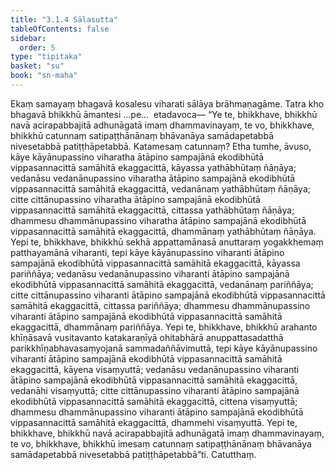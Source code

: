 ```yaml
---
title: "3.1.4 Sālasutta"
tableOfContents: false
sidebar:
  order: 5
type: "tipitaka"
basket: "su"
book: "sn-maha"
---
```



<DynamicBreadcrumb />

<Division number="370" book="sn-maha" bookNo="14" page="125">

<Paragraph number="762" book="sn-maha">
Ekaṃ samayaṃ bhagavā kosalesu viharati sālāya brāhmaṇagāme. Tatra kho bhagavā bhikkhū āmantesi …pe…  etadavoca—
</Paragraph>

<Paragraph number="763" book="sn-maha">
“Ye te, bhikkhave, bhikkhū navā acirapabbajitā adhunāgatā imaṃ dhammavinayaṃ, te vo, bhikkhave, bhikkhū catunnaṃ satipaṭṭhānānaṃ bhāvanāya samādapetabbā nivesetabbā patiṭṭhāpetabbā. Katamesaṃ catunnaṃ? Etha tumhe, āvuso, kāye kāyānupassino viharatha ātāpino sampajānā ekodibhūtā vippasannacittā samāhitā ekaggacittā, kāyassa yathābhūtaṃ ñāṇāya; vedanāsu vedanānupassino viharatha ātāpino sampajānā ekodibhūtā vippasannacittā samāhitā ekaggacittā, vedanānaṃ yathābhūtaṃ ñāṇāya; citte cittānupassino viharatha ātāpino sampajānā ekodibhūtā vippasannacittā samāhitā ekaggacittā, cittassa yathābhūtaṃ ñāṇāya; dhammesu dhammānupassino viharatha ātāpino sampajānā ekodibhūtā vippasannacittā samāhitā ekaggacittā, dhammānaṃ yathābhūtaṃ ñāṇāya.
</Paragraph>

<Paragraph number="764" book="sn-maha">
Yepi te, bhikkhave, bhikkhū sekhā appattamānasā anuttaraṃ yogakkhemaṃ patthayamānā viharanti, tepi kāye kāyānupassino viharanti ātāpino sampajānā ekodibhūtā vippasannacittā samāhitā ekaggacittā, kāyassa pariññāya; vedanāsu vedanānupassino viharanti ātāpino sampajānā ekodibhūtā vippasannacittā samāhitā ekaggacittā, vedanānaṃ pariññāya; citte cittānupassino viharanti ātāpino sampajānā ekodibhūtā vippasannacittā samāhitā ekaggacittā, cittassa pariññāya; dhammesu dhammānupassino viharanti ātāpino sampajānā ekodibhūtā vippasannacittā samāhitā ekaggacittā, dhammānaṃ pariññāya.
</Paragraph>

<Paragraph number="765" book="sn-maha">
Yepi te, bhikkhave, bhikkhū arahanto khīṇāsavā vusitavanto katakaraṇīyā ohitabhārā anuppattasadatthā parikkhīṇabhavasaṃyojanā sammadaññāvimuttā, tepi kāye kāyānupassino viharanti ātāpino sampajānā ekodibhūtā vippasannacittā samāhitā ekaggacittā, kāyena visaṃyuttā; vedanāsu vedanānupassino viharanti ātāpino sampajānā ekodibhūtā vippasannacittā samāhitā ekaggacittā, vedanāhi visaṃyuttā; citte cittānupassino viharanti ātāpino sampajānā ekodibhūtā vippasannacittā samāhitā ekaggacittā, cittena visaṃyuttā; dhammesu dhammānupassino viharanti ātāpino sampajānā ekodibhūtā vippasannacittā samāhitā ekaggacittā, dhammehi visaṃyuttā.
</Paragraph>

<Paragraph number="766" book="sn-maha">
Yepi te, bhikkhave, bhikkhū navā acirapabbajitā adhunāgatā imaṃ dhammavinayaṃ, te vo, bhikkhave, bhikkhū imesaṃ catunnaṃ satipaṭṭhānānaṃ bhāvanāya samādapetabbā nivesetabbā patiṭṭhāpetabbā”ti.

</Paragraph>
</Division>

<Paragraph number="767" type="center" book="sn-maha">
Catutthaṃ.
</Paragraph>